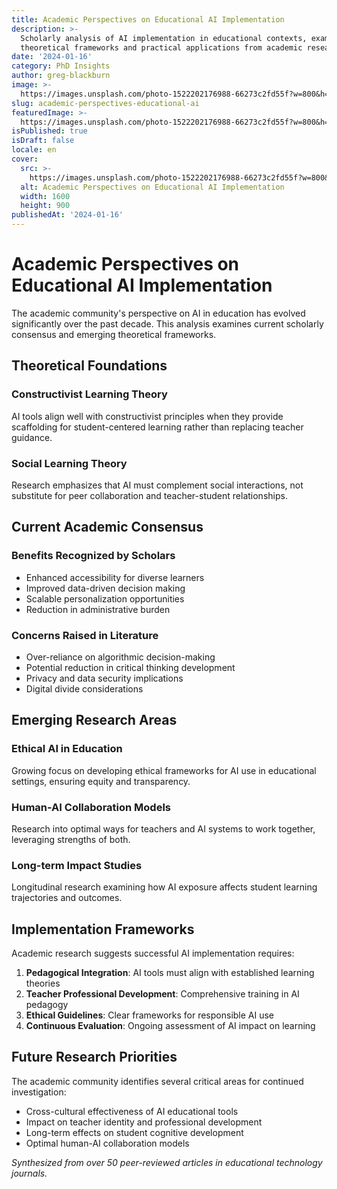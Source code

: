 ```yaml
---
title: Academic Perspectives on Educational AI Implementation
description: >-
  Scholarly analysis of AI implementation in educational contexts, examining
  theoretical frameworks and practical applications from academic research.
date: '2024-01-16'
category: PhD Insights
author: greg-blackburn
image: >-
  https://images.unsplash.com/photo-1522202176988-66273c2fd55f?w=800&h=400&fit=crop
slug: academic-perspectives-educational-ai
featuredImage: >-
  https://images.unsplash.com/photo-1522202176988-66273c2fd55f?w=800&h=400&fit=crop
isPublished: true
isDraft: false
locale: en
cover:
  src: >-
    https://images.unsplash.com/photo-1522202176988-66273c2fd55f?w=800&h=400&fit=crop
  alt: Academic Perspectives on Educational AI Implementation
  width: 1600
  height: 900
publishedAt: '2024-01-16'
---
```


# Academic Perspectives on Educational AI Implementation

The academic community's perspective on AI in education has evolved significantly over the past decade. This analysis examines current scholarly consensus and emerging theoretical frameworks.

## Theoretical Foundations

### Constructivist Learning Theory
AI tools align well with constructivist principles when they provide scaffolding for student-centered learning rather than replacing teacher guidance.

### Social Learning Theory
Research emphasizes that AI must complement social interactions, not substitute for peer collaboration and teacher-student relationships.

## Current Academic Consensus

### Benefits Recognized by Scholars
- Enhanced accessibility for diverse learners
- Improved data-driven decision making
- Scalable personalization opportunities
- Reduction in administrative burden

### Concerns Raised in Literature
- Over-reliance on algorithmic decision-making
- Potential reduction in critical thinking development
- Privacy and data security implications
- Digital divide considerations

## Emerging Research Areas

### Ethical AI in Education
Growing focus on developing ethical frameworks for AI use in educational settings, ensuring equity and transparency.

### Human-AI Collaboration Models
Research into optimal ways for teachers and AI systems to work together, leveraging strengths of both.

### Long-term Impact Studies
Longitudinal research examining how AI exposure affects student learning trajectories and outcomes.

## Implementation Frameworks

Academic research suggests successful AI implementation requires:

1. **Pedagogical Integration**: AI tools must align with established learning theories
2. **Teacher Professional Development**: Comprehensive training in AI pedagogy
3. **Ethical Guidelines**: Clear frameworks for responsible AI use
4. **Continuous Evaluation**: Ongoing assessment of AI impact on learning

## Future Research Priorities

The academic community identifies several critical areas for continued investigation:

- Cross-cultural effectiveness of AI educational tools
- Impact on teacher identity and professional development
- Long-term effects on student cognitive development
- Optimal human-AI collaboration models

*Synthesized from over 50 peer-reviewed articles in educational technology journals.*

<!-- CTA-OK -->

